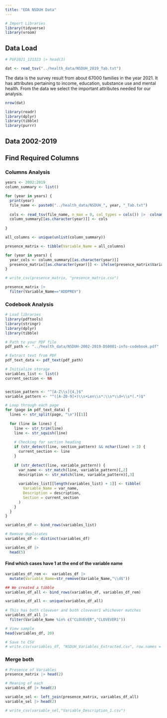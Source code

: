 ```yaml
---
title: "EDA NSDUH Data"
---
```


```r
# Import Libraries
library(tidyverse)
library(vroom)

```

## Data Load
```r
# PUF2021_121323 |> head(3)
```

```r
dat <- read_tsv("../health_data/NSDUH_2019_Tab.txt")
```

The data is the survey result from about 67000 families in the year 2021. It has attributes pertaining to income, education, substance use and mental health. From the data we select the important attributes needed for our analysis.

```r
nrow(dat)
```







```r
library(readr)
library(dplyr)
library(tibble)
library(purrr)
```

## Data 2002-2019


## Find Required Columns

### Columns Analysis
```r
years <- 2002:2019
column_summary <- list()

for (year in years) {
  print(year)
  file_name <- paste0("../health_data/NSDUH_", year, "_Tab.txt")
  
  cols <- read_tsv(file_name, n_max = 0, col_types = cols()) |>  colnames()
  column_summary[[as.character(year)]] <- cols
  
}
```

```r
all_columns <- unique(unlist(column_summary))

presence_matrix <- tibble(Variable_Name = all_columns)

for (year in years) {
  year_cols <- column_summary[[as.character(year)]]
  presence_matrix[[as.character(year)]] <- ifelse(presence_matrix$Variable_Name %in% year_cols, 1, 0)
}
```


```r
# write_csv(presence_matrix, "presence_matrix.csv")
```

```r
presence_matrix |> 
  filter(Variable_Name=="ADDPREV")
```


### Codebook Analysis
```r
# Load libraries
library(pdftools)
library(stringr)
library(dplyr)
library(tibble)
```


```r
# Path to your PDF file
pdf_path <- "../health_data/NSDUH-2002-2019-DS0001-info-codebook.pdf"

# Extract text from PDF
pdf_text_data <- pdf_text(pdf_path)

# Initialize storage
variables_list <- list()
current_section <- NA


section_pattern <- "^[A-Z\\s]{4,}$"   
variable_pattern <- "^([A-Z0-9]+)\\s+Len\\s*:\\s*\\d+\\s*(.*)$"

# Loop through each page
for (page in pdf_text_data) {
  lines <- str_split(page, "\n")[[1]]
  
  for (line in lines) {
    line <- str_trim(line)
    line <- str_squish(line)   
    
    # Checking for section heading
    if (str_detect(line, section_pattern) && nchar(line) > 3) {
      current_section <- line
    }
    
    if (str_detect(line, variable_pattern)) {
      var_name <- str_match(line, variable_pattern)[,2]
      description <- str_match(line, variable_pattern)[,3]
      
      variables_list[[length(variables_list) + 1]] <- tibble(
        Variable_Name = var_name,
        Description = description,
        Section = current_section
      )
    }
  }
}

variables_df <- bind_rows(variables_list)

# Remove duplicates
variables_df <- distinct(variables_df)
```

```r
variables_df |> 
  head(5)
```

#### Find which cases have 1 at the end of the variable name
```r
variables_df_rem <-  variables_df |> 
  mutate(Variable_Name=str_remove(Variable_Name,"\\d$"))

## We created a tibble
variables_df_all <- bind_rows(variables_df, variables_df_rem)

variables_df_all <- unique(variables_df_all)
  
# This has both clovever and both clovever1 whichever matches
variables_df_all |> 
  filter(Variable_Name %in% c("CLOVEVER","CLOVEVER1"))
```


```r
# View sample
head(variables_df, 20)
```

```r
# Save to CSV
# write.csv(variables_df, "NSDUH_Variables_Extracted.csv", row.names = FALSE)
```



### Merge both
```r
# Presence of Variables
presence_matrix |> head(2)
```

```r
# Meaning of each
variables_df |> head(2)
```

```r
variable_sel <- left_join(presence_matrix, variables_df_all)
variable_sel |> head(2)
```

```r
# write_csv(variable_sel,"Variable_Description_1.csv")
```



















